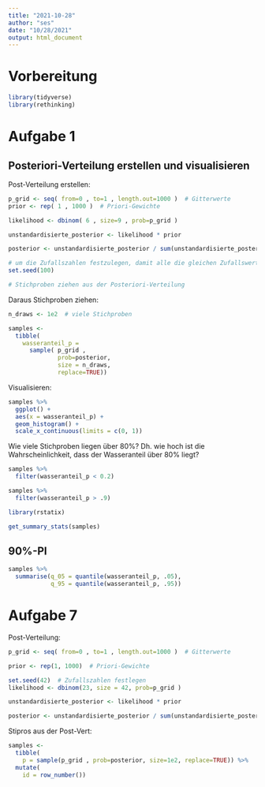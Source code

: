 ```yaml
---
title: "2021-10-28"
author: "ses"
date: "10/28/2021"
output: html_document
---
```


# Vorbereitung

```r
library(tidyverse)
library(rethinking)
```



# Aufgabe 1


## Posteriori-Verteilung erstellen und visualisieren

Post-Verteilung erstellen:
```r
p_grid <- seq( from=0 , to=1 , length.out=1000 )  # Gitterwerte
prior <- rep( 1 , 1000 )  # Priori-Gewichte

likelihood <- dbinom( 6 , size=9 , prob=p_grid ) 

unstandardisierte_posterior <- likelihood * prior 

posterior <- unstandardisierte_posterior / sum(unstandardisierte_posterior)

# um die Zufallszahlen festzulegen, damit alle die gleichen Zufallswerte bekommen: 
set.seed(100) 

# Stichproben ziehen aus der Posteriori-Verteilung

```

Daraus Stichproben ziehen:

```r
n_draws <- 1e2  # viele Stichproben

samples <- 
  tibble(
    wasseranteil_p = 
      sample( p_grid , 
              prob=posterior, 
              size = n_draws, 
              replace=TRUE)) 
```



Visualisieren:

```r
samples %>% 
  ggplot() +
  aes(x = wasseranteil_p) +
  geom_histogram() +
  scale_x_continuous(limits = c(0, 1))
```


Wie viele Stichproben liegen über 80%? Dh. wie hoch ist die Wahrscheinlichkeit, dass der Wasseranteil über 80% liegt?

```r
samples %>% 
  filter(wasseranteil_p < 0.2) 
```


```r
samples %>% 
  filter(wasseranteil_p > .9) 
```

```r
library(rstatix)
```


```r
get_summary_stats(samples)
```
## 90%-PI


```r
samples %>% 
  summarise(q_05 = quantile(wasseranteil_p, .05),
            q_95 = quantile(wasseranteil_p, .95))
```


# Aufgabe 7

Post-Verteilung:

```r
p_grid <- seq( from=0 , to=1 , length.out=1000 )  # Gitterwerte

prior <- rep(1, 1000)  # Priori-Gewichte

set.seed(42)  # Zufallszahlen festlegen
likelihood <- dbinom(23, size = 42, prob=p_grid ) 

unstandardisierte_posterior <- likelihood * prior 

posterior <- unstandardisierte_posterior / sum(unstandardisierte_posterior)

```


Stipros aus der Post-Vert:

```r
samples <- 
  tibble(
    p = sample(p_grid , prob=posterior, size=1e2, replace=TRUE)) %>% 
  mutate(
    id = row_number())
```

